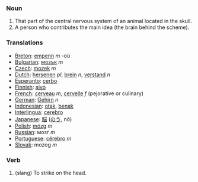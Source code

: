 === Noun ===

#That part of the central nervous system of an animal located in the skull.
#A person who contributes the main idea (the brain behind the scheme).

=== Translations ===
*[[Breton]]: [[empenn]] ''m'' -où
*[[Bulgarian]]: [[мозък]] ''m''
*[[Czech]]: [[mozek]] ''m''
*[[Dutch]]: [[hersenen]] ''pl'', [[brein]] ''n'', [[verstand]] ''n''
*[[Esperanto]]: [[cerbo]]
*[[Finnish]]: [[aivo]]
*[[French]]: [[cerveau]] ''m'', [[cervelle]] ''f'' (pejorative or culinary)
*[[German]]: [[Gehirn]] ''n''
*[[Indonesian]]: [[otak]], [[benak]]
*[[Interlingua]]: [[cerebro]]
*[[Japanese]]: [[脳]] ([[のう]], nō)
*[[Polish]]: [[mózg]] ''m''
*[[Russian]]: мoзг  ''m''
*[[Portuguese]]: [[cérebro]] ''m''
*[[Slovak]]: mozog  ''m''

=== Verb ===

# (slang) To strike on the head.
